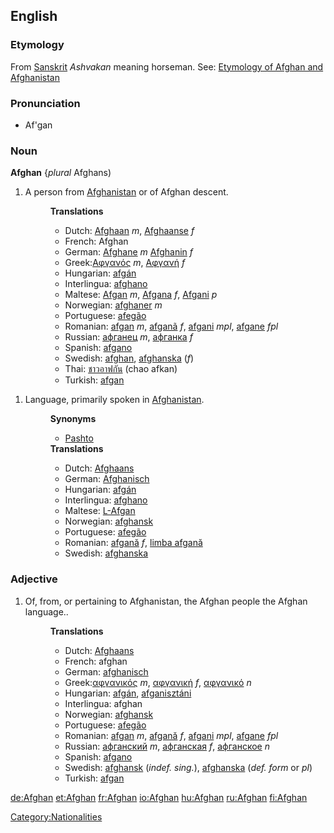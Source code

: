 {{see|afghan}}
==English==

===Etymology===
{{wikipedia}}

From  [[Sanskrit]] ''Ashvakan'' meaning horseman. See: [[w:List of country name etymologies|Etymology of Afghan and Afghanistan]]

===Pronunciation===
*Af'gan

===Noun===
'''Afghan'''  {''plural'' Afghans)
#A person from [[Afghanistan]] or of Afghan descent.
#:'''Translations'''
#:*Dutch:  [[Afghaan]] ''m'', [[Afghaanse]] ''f''
#:*French: Afghan
#:*German:  [[Afghane]] ''m'' [[Afghanin]] ''f''
#:*Greek:[[Αφγανός]] ''m'', [[Αφγανή]] ''f''
#:*Hungarian: [[afgán]]
#:*Interlingua: [[afghano]]
#:*Maltese: [[Afgan]] ''m'', [[Afgana]] ''f'', [[Afgani]] ''p''
#:*Norwegian: [[afghaner]] ''m''
#:*Portuguese: [[afegão]] 
#:*Romanian: [[afgan]] ''m'', [[afganã]] ''f'', [[afgani]] ''mpl'', [[afgane]] ''fpl''
#:*Russian: [[афганец]] ''m'', [[афганка]] ''f''
#:*Spanish: [[afgano]]
#:*Swedish: [[afghan]], [[afghanska]] (''f'')
#:*Thai: [[ชาวอาฟกัน]] (chao afkan)
#:*Turkish: [[afgan]]

#Language, primarily spoken in [[Afghanistan]].
#:'''Synonyms'''
#:*[[Pashto]]
#:'''Translations'''
#:*Dutch: [[Afghaans]]
#:*German: [[Afghanisch]]
#:*Hungarian: [[afgán]]
#:*Interlingua: [[afghano]]
#:*Maltese: [[L-Afgan]]
#:*Norwegian: [[afghansk]]
#:*Portuguese: [[afegão]]
#:*Romanian: [[afgană]] ''f'', [[limba afgană]]
#:*Swedish: [[afghanska]]

===Adjective===
#Of, from, or pertaining to Afghanistan, the Afghan people the Afghan language.. 
#:'''Translations'''
#:*Dutch: [[Afghaans]]
#:*French: afghan
#:*German: [[afghanisch]]
#:*Greek:[[αφγανικός]] ''m'', [[αφγανική]] ''f'', [[αφγανικό]] ''n''
#:*Hungarian: [[afgán]], [[afganisztáni]]
#:*Interlingua: afghan
#:*Norwegian: [[afghansk]]
#:*Portuguese: [[afegão]] 
#:*Romanian: [[afgan]] ''m'', [[afgană]] ''f'', [[afgani]] ''mpl'', [[afgane]] ''fpl''
#:*Russian: [[афганский]] ''m'', [[афганская]] ''f'', [[афганское]] ''n''
#:*Spanish: [[afgano]]
#:*Swedish: [[afghansk]] (''indef. sing.''), [[afghanska]] (''def. form'' or  ''pl'')
#:*Turkish: [[afgan]]

[[Category:Nationalities]]

[[de:Afghan]]
[[et:Afghan]]
[[fr:Afghan]]
[[io:Afghan]]
[[hu:Afghan]]
[[ru:Afghan]]
[[fi:Afghan]]